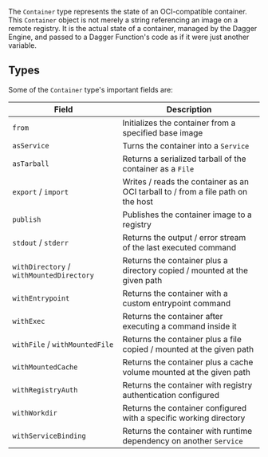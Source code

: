 The `Container` type represents the state of an OCI-compatible container. This `Container` object is not merely a string referencing an image on a remote registry. It is the actual state of a container, managed by the Dagger Engine, and passed to a Dagger Function's code as if it were just another variable.

## Types

Some of the `Container` type's important fields are:

| Field | Description |
|-------|-------------|
| `from` | Initializes the container from a specified base image |
| `asService` | Turns the container into a `Service` |
| `asTarball` | Returns a serialized tarball of the container as a `File` |
| `export` / `import` | Writes / reads the container as an OCI tarball to / from a file path on the host |
| `publish` | Publishes the container image to a registry |
| `stdout` / `stderr` | Returns the output / error stream of the last executed command |
| `withDirectory` / `withMountedDirectory` | Returns the container plus a directory copied / mounted at the given path |
| `withEntrypoint` | Returns the container with a custom entrypoint command |
| `withExec` | Returns the container after executing a command inside it |
| `withFile` / `withMountedFile` | Returns the container plus a file copied / mounted at the given path |
| `withMountedCache` | Returns the container plus a cache volume mounted at the given path |
| `withRegistryAuth` | Returns the container with registry authentication configured |
| `withWorkdir` | Returns the container configured with a specific working directory |
| `withServiceBinding` | Returns the container with runtime dependency on another `Service` |